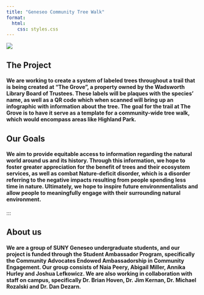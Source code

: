 ```yaml
---
title: "Geneseo Community Tree Walk"
format:
  html:
    css: styles.css
---
```


![](img/Screenshot 2025-04-21 at 10.38.42 PM.png){fig-align="center" fig-caption="This is the caption text" .caption-custom}

## The Project

#### We are working to create a system of labeled trees throughout a trail that is being created at "The Grove", a property owned by the Wadsworth Library Board of Trustees. These labels will be plaques with the species' name, as well as a QR code which when scanned will bring up an infographic with information about the tree. The goal for the trail at The Grove is to have it serve as a template for a community-wide tree walk, which would encompass areas like Highland Park. 

## Our Goals

#### We aim to provide equitable access to information regarding the natural world around us and its history. Through this information, we hope to foster greater appreciation for the benefit of trees and their ecosystem services, as well as combat Nature-deficit disorder, which is a disorder referring to the negative impacts resulting from people spending less time in nature. Ultimately, we hope to inspire future environmentalists and allow people to meaningfully engage with their surrounding natural environment. 


:::


## About us

#### We are a group of SUNY Geneseo undergraduate students, and our project is funded through the Student Ambassador Program, specifically the Community Advocates Endowed Ambassadorship in Community Engagement. Our group consists of Naia Peery, Abigail Miller, Annika Hurley and Joshua Lefkowicz. We are also working in collaboration with staff on campus, specifically Dr. Brian Hoven, Dr. Jim Kernan, Dr. Michael Rozalski and Dr. Dan Dezarn.



